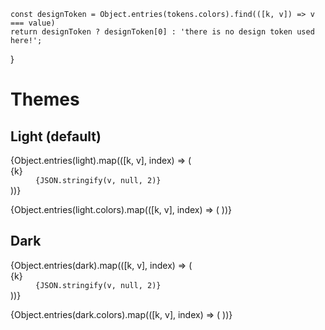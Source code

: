 


<Meta title="Themes/Themes" />

    const designToken = Object.entries(tokens.colors).find(([k, v]) => v === value)
    return designToken ? designToken[0] : 'there is no design token used here!';
}

# Themes

## Light (default)

<dl>
	{Object.entries(light).map(([k, v], index) => (
		<div key={index}>
			<dt>{k}</dt>
			<dd>
				<code>{JSON.stringify(v, null, 2)}</code>
			</dd>
		</div>
	))}
</dl>

<ColorPalette>
    {Object.entries(light.colors).map(([k, v], index) => (
        <ColorItem
          key={index}
          title={k}
          colors={{ [`${getTokenNameByValue(v)}`]: v }}
        />
	))}
</ColorPalette>

## Dark

<dl>
	{Object.entries(dark).map(([k, v], index) => (
		<div key={index}>
			<dt>{k}</dt>
			<dd>
				<code>{JSON.stringify(v, null, 2)}</code>
			</dd>
		</div>
	))}
</dl>

<ColorPalette>
    {Object.entries(dark.colors).map(([k, v], index) => (
        <ColorItem
          key={index}
          title={k}
          colors={{ [`${getTokenNameByValue(v)}`]: v }}
        />
	))}
</ColorPalette>
